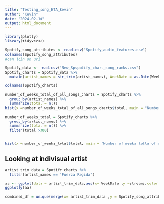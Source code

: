 ```yaml
---
title: "Testing_song_ETA_Kevin"
author: "Kevin"
date: "2024-02-10"
output: html_document
---
```


```r
library(plotly)
library(tidyverse)
```

```r
Spotify_song_attributes <- read.csv("Spotify_audio_features.csv")
colnames(Spotify_song_attributes)
#can join on uri
```

```r
Spotify_data <- read.csv("New_Spspotify_chart_song_ranks.csv")
Spotify_charts = Spotify_data %>% 
  mutate(artist_names = str_trim(artist_names), WeekDate = as.Date(WeekDate)) 
```

```r
colnames(Spotify_charts)
```
```r
number_of_weeks_total_of_all_songs_charts = Spotify_charts %>% 
  group_by(artist_names) %>% 
  summarize(total = n())  
hist(x =number_of_weeks_total_of_all_songs_charts$total, main = "Number of weeks totla of all songs combined artsit has been on the charts")

number_of_weeks_total = Spotify_charts %>% 
  group_by(artist_names) %>% 
  summarize(total = n()) %>% 
  filter(total >300)


hist(x =number_of_weeks_total$total, main = "Number of weeks totla of all songs combined artsit has been on the charts,slightly cut down to see rest of rankings")
```



## Looking at indivisual artist 
```r
artist_trim_data = Spotify_charts %>%
  filter(artist_names == "Fuerza Regida")
```

```r
aa <- ggplot(data = artist_trim_data,aes(x= WeekDate ,y =streams,color = track_name)) + geom_line() +theme(legend.position = "none")
ggplotly(aa)
```


```r
combined_df = unique(merge(x= artist_trim_data ,y = Spotify_song_attributes,by.x = "uri",by.y = "uri") ,)

  
```

